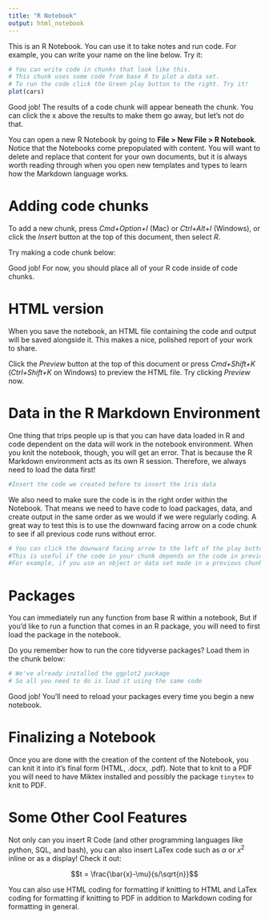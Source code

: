 ---
title: "R Notebook"
output: html_notebook
---

This is an R Notebook. You can use it to take notes and run code. For example, you can write your name on the line below. Try it: 



```{r}
# You can write code in chunks that look like this.
# This chunk uses some code from base R to plot a data set.
# To run the code click the Green play button to the right. Try it!
plot(cars)
```

Good job! The results of a code chunk will appear beneath the chunk. You can click the x above the results to make them go away, but let's not do that.

You can open a new R Notebook by going to **File > New File > R Notebook**.  Notice that the Notebooks come prepopulated with content.  You will want to delete and replace that content for your own documents, but it is always worth reading through when you open new templates and types to learn how the Markdown language works.

# Adding code chunks

To add a new chunk, press *Cmd+Option+I* (Mac) or *Ctrl+Alt+I* (Windows), or click the *Insert* button at the top of this document, then select *R*. 

Try making a code chunk below:



Good job! For now, you should place all of your R code inside of code chunks.

# HTML version

When you save the notebook, an HTML file containing the code and output will be saved alongside it. This makes a nice, polished report of your work to share.

Click the *Preview* button at the top of this document or press *Cmd+Shift+K* (*Ctrl+Shift+K* on Windows) to preview the HTML file. Try clicking *Preview* now.


# Data in the R Markdown Environment

One thing that trips people up is that you can have data loaded in R and code dependent on the data will work in the notebook environment.  When you knit the notebook, though, you will get an error.  That is because the R Markdown environment acts as its own R session.  Therefore, we always need to load the data first!  

```{r}
#Insert the code we created before to insert the iris data
```

We also need to make sure the code is in the right order within the Notebook.  That means we need to have code to load packages, data, and create output in the same order as we would if we were regularly coding.  A great way to test this is to use the downward facing arrow on a code chunk to see if all previous code runs without error.

```{r}
# You can click the downward facing arrow to the left of the play button to run every chunk above the current code chunk. 
#This is useful if the code in your chunk depends on the code in previous chunks. 
#For example, if you use an object or data set made in a previous chunk.
```

# Packages

You can immediately run any function from base R within a notebook, But if you'd like to run a function that comes in an R package, you will need to first load the package in the notebook.

Do you remember how to run the core tidyverse packages? Load them in the chunk below:

```{r}
# We've already installed the ggplot2 package
# So all you need to do is load it using the same code

```

Good job! You'll need to reload your packages every time you begin a new notebook.

# Finalizing a Notebook  

Once you are done with the creation of the content of the Notebook, you can knit it into it's final form (HTML, .docx, .pdf).  Note that to knit to a PDF you will need to have Miktex installed and possibly the package `tinytex` to knit to PDF.


# Some Other Cool Features  

Not only can you insert R Code (and other programming languages like python, SQL, and bash), you can also insert LaTex code such as $\alpha$ or $x^2$ inline or as a display! Check it out:

$$t = \frac{\bar{x}-\mu}{s/\sqrt{n}}$$

You can also use HTML coding for formatting if knitting to HTML and LaTex coding for formatting if knitting to PDF in addition to Markdown coding for formatting in general.  
